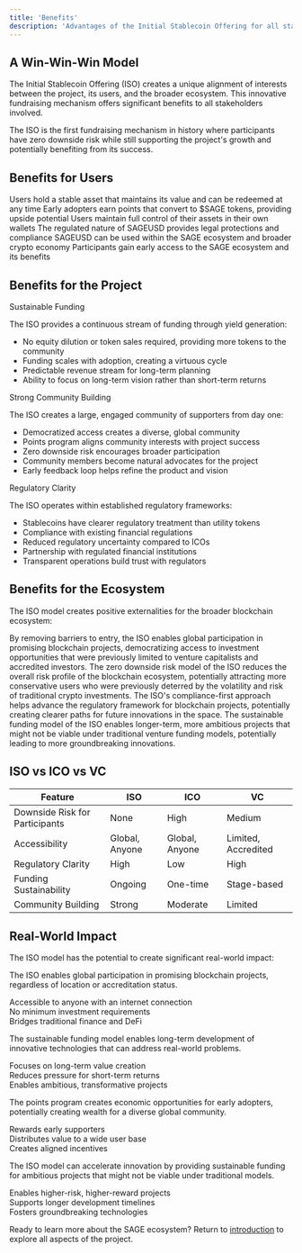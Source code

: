 ```yaml
---
title: 'Benefits'
description: 'Advantages of the Initial Stablecoin Offering for all stakeholders'
---
```


## A Win-Win-Win Model

The Initial Stablecoin Offering (ISO) creates a unique alignment of interests between the project, its users, and the broader ecosystem. This innovative fundraising mechanism offers significant benefits to all stakeholders involved.

<Note>
  The ISO is the first fundraising mechanism in history where participants have zero downside risk while still supporting the project's growth and potentially benefiting from its success.
</Note>

## Benefits for Users

<CardGroup cols={2}>
  <Card title="Zero Downside Risk" icon="shield" color="#0891b2">
    Users hold a stable asset that maintains its value and can be redeemed at any time
  </Card>
  <Card title="Points Program" icon="star" color="#eab308">
    Early adopters earn points that convert to $SAGE tokens, providing upside potential
  </Card>
  <Card title="Self-Custody" icon="wallet" color="#64748b">
    Users maintain full control of their assets in their own wallets
  </Card>
  <Card title="Regulatory Protection" icon="scale-balanced" color="#64748b">
    The regulated nature of SAGEUSD provides legal protections and compliance
  </Card>
  <Card title="Utility" icon="bolt" color="#7c3aed">
    SAGEUSD can be used within the SAGE ecosystem and broader crypto economy
  </Card>
  <Card title="Early Access" icon="rocket" color="#3b82f6">
    Participants gain early access to the SAGE ecosystem and its benefits
  </Card>
</CardGroup>

## Benefits for the Project

<Tabs>
  <Tab title="Funding">
    <div className="space-y-4">
      <p className="font-bold">Sustainable Funding</p>
      <p>The ISO provides a continuous stream of funding through yield generation:</p>
      <ul className="list-disc pl-6">
        <li>No equity dilution or token sales required, providing more tokens to the community</li>
        <li>Funding scales with adoption, creating a virtuous cycle</li>
        <li>Predictable revenue stream for long-term planning</li>
        <li>Ability to focus on long-term vision rather than short-term returns</li>
      </ul>
    </div>
  </Tab>
  <Tab title="Community">
    <div className="space-y-4">
      <p className="font-bold">Strong Community Building</p>
      <p>The ISO creates a large, engaged community of supporters from day one:</p>
      <ul className="list-disc pl-6">
        <li>Democratized access creates a diverse, global community</li>
        <li>Points program aligns community interests with project success</li>
        <li>Zero downside risk encourages broader participation</li>
        <li>Community members become natural advocates for the project</li>
        <li>Early feedback loop helps refine the product and vision</li>
      </ul>
    </div>
  </Tab>
  <Tab title="Regulatory">
    <div className="space-y-4">
      <p className="font-bold">Regulatory Clarity</p>
      <p>The ISO operates within established regulatory frameworks:</p>
      <ul className="list-disc pl-6">
        <li>Stablecoins have clearer regulatory treatment than utility tokens</li>
        <li>Compliance with existing financial regulations</li>
        <li>Reduced regulatory uncertainty compared to ICOs</li>
        <li>Partnership with regulated financial institutions</li>
        <li>Transparent operations build trust with regulators</li>
      </ul>
    </div>
  </Tab>
</Tabs>

## Benefits for the Ecosystem

The ISO model creates positive externalities for the broader blockchain ecosystem:

<AccordionGroup>
  <Accordion icon="users" title="Democratized Access">
    By removing barriers to entry, the ISO enables global participation in promising blockchain projects, democratizing access to investment opportunities that were previously limited to venture capitalists and accredited investors.
  </Accordion>
  <Accordion icon="shield-check" title="Risk Reduction">
    The zero downside risk model of the ISO reduces the overall risk profile of the blockchain ecosystem, potentially attracting more conservative users who were previously deterred by the volatility and risk of traditional crypto investments.
  </Accordion>
  <Accordion icon="scale-balanced" title="Regulatory Advancement">
    The ISO's compliance-first approach helps advance the regulatory framework for blockchain projects, potentially creating clearer paths for future innovations in the space.
  </Accordion>
  <Accordion icon="lightbulb" title="Innovation Model">
    The sustainable funding model of the ISO enables longer-term, more ambitious projects that might not be viable under traditional venture funding models, potentially leading to more groundbreaking innovations.
  </Accordion>
</AccordionGroup>

## ISO vs ICO vs VC

<Frame>
  <div className="overflow-x-auto">
    <table className="min-w-full divide-y divide-gray-200 dark:divide-gray-700">
      <thead>
        <tr>
          <th className="px-6 py-3 text-left text-xs font-medium uppercase tracking-wider">Feature</th>
          <th className="px-6 py-3 text-left text-xs font-medium uppercase tracking-wider">ISO</th>
          <th className="px-6 py-3 text-left text-xs font-medium uppercase tracking-wider">ICO</th>
          <th className="px-6 py-3 text-left text-xs font-medium uppercase tracking-wider">VC</th>
        </tr>
      </thead>
      <tbody className="divide-y divide-gray-200 dark:divide-gray-700">
        <tr>
          <td className="px-6 py-4 whitespace-nowrap">Downside Risk for Participants</td>
          <td className="px-6 py-4 whitespace-nowrap text-green-500">None</td>
          <td className="px-6 py-4 whitespace-nowrap text-red-500">High</td>
          <td className="px-6 py-4 whitespace-nowrap text-yellow-500">Medium</td>
        </tr>
        <tr>
          <td className="px-6 py-4 whitespace-nowrap">Accessibility</td>
          <td className="px-6 py-4 whitespace-nowrap text-green-500">Global, Anyone</td>
          <td className="px-6 py-4 whitespace-nowrap text-green-500">Global, Anyone</td>
          <td className="px-6 py-4 whitespace-nowrap text-red-500">Limited, Accredited</td>
        </tr>
        <tr>
          <td className="px-6 py-4 whitespace-nowrap">Regulatory Clarity</td>
          <td className="px-6 py-4 whitespace-nowrap text-green-500">High</td>
          <td className="px-6 py-4 whitespace-nowrap text-red-500">Low</td>
          <td className="px-6 py-4 whitespace-nowrap text-green-500">High</td>
        </tr>
        <tr>
          <td className="px-6 py-4 whitespace-nowrap">Funding Sustainability</td>
          <td className="px-6 py-4 whitespace-nowrap text-green-500">Ongoing</td>
          <td className="px-6 py-4 whitespace-nowrap text-red-500">One-time</td>
          <td className="px-6 py-4 whitespace-nowrap text-yellow-500">Stage-based</td>
        </tr>
        <tr>
          <td className="px-6 py-4 whitespace-nowrap">Community Building</td>
          <td className="px-6 py-4 whitespace-nowrap text-green-500">Strong</td>
          <td className="px-6 py-4 whitespace-nowrap text-yellow-500">Moderate</td>
          <td className="px-6 py-4 whitespace-nowrap text-red-500">Limited</td>
        </tr>
      </tbody>
    </table>
  </div>
</Frame>

## Real-World Impact

The ISO model has the potential to create significant real-world impact:

<CardGroup cols={2}>
  <Card title="Financial Inclusion" icon="globe" color="#3b82f6">
    <div className="space-y-2">
      <p>The ISO enables global participation in promising blockchain projects, regardless of location or accreditation status.</p>
      <div className="flex items-center space-x-2">
        <div className="w-2 h-2 rounded-full bg-green-500"></div>
        <span className="text-sm">Accessible to anyone with an internet connection</span>
      </div>
      <div className="flex items-center space-x-2">
        <div className="w-2 h-2 rounded-full bg-green-500"></div>
        <span className="text-sm">No minimum investment requirements</span>
      </div>
      <div className="flex items-center space-x-2">
        <div className="w-2 h-2 rounded-full bg-green-500"></div>
        <span className="text-sm">Bridges traditional finance and DeFi</span>
      </div>
    </div>
  </Card>
  <Card title="Sustainable Development" icon="leaf" color="#059669">
    <div className="space-y-2">
      <p>The sustainable funding model enables long-term development of innovative technologies that can address real-world problems.</p>
      <div className="flex items-center space-x-2">
        <div className="w-2 h-2 rounded-full bg-green-500"></div>
        <span className="text-sm">Focuses on long-term value creation</span>
      </div>
      <div className="flex items-center space-x-2">
        <div className="w-2 h-2 rounded-full bg-green-500"></div>
        <span className="text-sm">Reduces pressure for short-term returns</span>
      </div>
      <div className="flex items-center space-x-2">
        <div className="w-2 h-2 rounded-full bg-green-500"></div>
        <span className="text-sm">Enables ambitious, transformative projects</span>
      </div>
    </div>
  </Card>
  <Card title="Economic Empowerment" icon="hand-holding-dollar" color="#eab308">
    <div className="space-y-2">
      <p>The points program creates economic opportunities for early adopters, potentially creating wealth for a diverse global community.</p>
      <div className="flex items-center space-x-2">
        <div className="w-2 h-2 rounded-full bg-green-500"></div>
        <span className="text-sm">Rewards early supporters</span>
      </div>
      <div className="flex items-center space-x-2">
        <div className="w-2 h-2 rounded-full bg-green-500"></div>
        <span className="text-sm">Distributes value to a wide user base</span>
      </div>
      <div className="flex items-center space-x-2">
        <div className="w-2 h-2 rounded-full bg-green-500"></div>
        <span className="text-sm">Creates aligned incentives</span>
      </div>
    </div>
  </Card>
  <Card title="Innovation Acceleration" icon="rocket" color="#7c3aed">
    <div className="space-y-2">
      <p>The ISO model can accelerate innovation by providing sustainable funding for ambitious projects that might not be viable under traditional models.</p>
      <div className="flex items-center space-x-2">
        <div className="w-2 h-2 rounded-full bg-green-500"></div>
        <span className="text-sm">Enables higher-risk, higher-reward projects</span>
      </div>
      <div className="flex items-center space-x-2">
        <div className="w-2 h-2 rounded-full bg-green-500"></div>
        <span className="text-sm">Supports longer development timelines</span>
      </div>
      <div className="flex items-center space-x-2">
        <div className="w-2 h-2 rounded-full bg-green-500"></div>
        <span className="text-sm">Fosters groundbreaking technologies</span>
      </div>
    </div>
  </Card>
</CardGroup>

Ready to learn more about the SAGE ecosystem? Return to [introduction](/introduction) to explore all aspects of the project. 